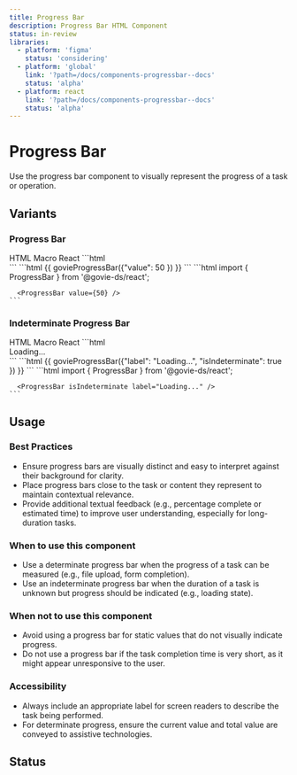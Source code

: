 ```yaml
---
title: Progress Bar
description: Progress Bar HTML Component
status: in-review
libraries:
  - platform: 'figma'
    status: 'considering'
  - platform: 'global'
    link: '?path=/docs/components-progressbar--docs'
    status: 'alpha'
  - platform: react
    link: '?path=/docs/components-progressbar--docs'
    status: 'alpha'
---
```


# Progress Bar

Use the progress bar component to visually represent the progress of a task or operation.

## Variants

### Progress Bar

<ComponentContainer>
  <ProgressBar value="40" max="100" size="sm" />
</ComponentContainer>

<Tabs id="tab1">
  <TabList>
    <TabItem value="tab11" checked>HTML</TabItem>
    <TabItem value="tab12">Macro</TabItem>
    <TabItem value="tab13">React</TabItem>
  </TabList>
  <TabPanel value="tab11">        
    ```html
      <div class="gi-progress-bar-container">
        <div role="progressbar" aria-valuenow="50" aria-valuemin="0" aria-valuemax="100" aria-labelledby="progress-bar-:S1:" aria-label="Progress bar" class="gi-progress-bar gi-h-2">
          <div class="gi-h-2 gi-bg-gray-700" style="width: 50%;">
          </div>
        </div>
      </div>
    ```
  </TabPanel>
  <TabPanel value="tab12">        
    ```html
      {{ govieProgressBar({"value": 50 }) }}
    ```
  </TabPanel>
  <TabPanel value="tab13">
    ```html
      import { ProgressBar } from '@govie-ds/react';

      <ProgressBar value={50} />
    ```

  </TabPanel>
</Tabs>

### Indeterminate Progress Bar

<ComponentContainer>
  <ProgressBar isIndeterminate="true" label="Loading..." />
</ComponentContainer>

<Tabs id="tab2">
  <TabList>
    <TabItem value="tab21" checked>HTML</TabItem>
    <TabItem value="tab22">Macro</TabItem>
    <TabItem value="tab23">React</TabItem>
  </TabList>
  <TabPanel value="tab21">        
    ```html
    <div class="gi-progress-bar-container">
      <div role="progressbar" aria-label="Progress bar" data-testid="progress-bar" class="gi-progress-bar gi-h-2">
        <div class="gi-h-2 gi-bg-gray-700 gi-progress-bar-indeterminate"></div>
      </div>
      <span>Loading...</span>
    </div>
    ```
  </TabPanel>
  <TabPanel value="tab22">        
    ```html
      {{ govieProgressBar({"label": "Loading...", "isIndeterminate": true }) }}
    ```
  </TabPanel>
  <TabPanel value="tab23">
    ```html
      import { ProgressBar } from '@govie-ds/react';

      <ProgressBar isIndeterminate label="Loading..." />
    ```

  </TabPanel>
</Tabs>

## Usage

### Best Practices

- Ensure progress bars are visually distinct and easy to interpret against their background for clarity.
- Place progress bars close to the task or content they represent to maintain contextual relevance.
- Provide additional textual feedback (e.g., percentage complete or estimated time) to improve user understanding, especially for long-duration tasks.

### When to use this component

- Use a determinate progress bar when the progress of a task can be measured (e.g., file upload, form completion).
- Use an indeterminate progress bar when the duration of a task is unknown but progress should be indicated (e.g., loading state).

### When not to use this component

- Avoid using a progress bar for static values that do not visually indicate progress.
- Do not use a progress bar if the task completion time is very short, as it might appear unresponsive to the user.

### Accessibility

- Always include an appropriate label for screen readers to describe the task being performed.
- For determinate progress, ensure the current value and total value are conveyed to assistive technologies.

## Status

<ComponentStatusBlock componentId="progress-bar" />
